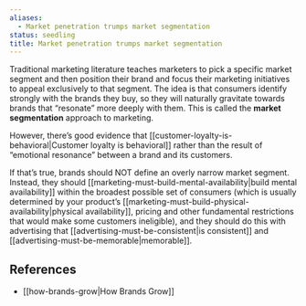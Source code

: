 ```yaml
---
aliases:
  - Market penetration trumps market segmentation
status: seedling
title: Market penetration trumps market segmentation
---
```

Traditional marketing literature teaches marketers to pick a specific market segment and then position their brand and focus their marketing initiatives to appeal exclusively to that segment. The idea is that consumers identify strongly with the brands they buy, so they will naturally gravitate towards brands that “resonate” more deeply with them. This is called the **market segmentation** approach to marketing.

However, there’s good evidence that [[customer-loyalty-is-behavioral|Customer loyalty is behavioral]] rather than the result of “emotional resonance” between a brand and its customers.

If that’s true, brands should NOT define an overly narrow market segment. Instead, they should [[marketing-must-build-mental-availability|build mental availability]] within the broadest possible set of consumers (which is usually determined by your product’s [[marketing-must-build-physical-availability|physical availability]], pricing and other fundamental restrictions that would make some customers ineligible), and they should do this with advertising that [[advertising-must-be-consistent|is consistent]] and [[advertising-must-be-memorable|memorable]].

## References

- [[how-brands-grow|How Brands Grow]]
